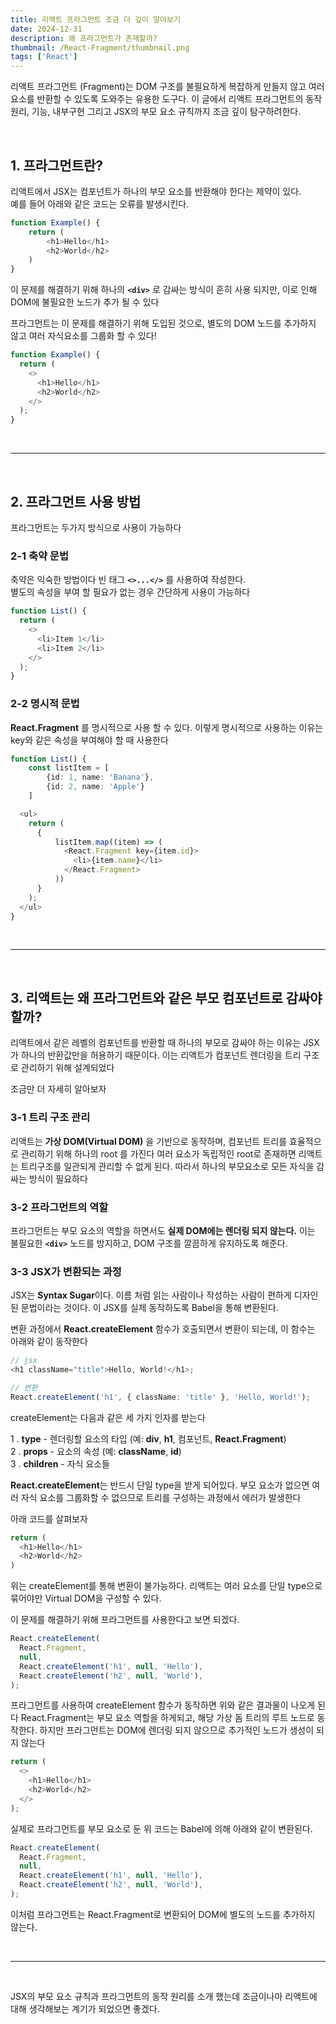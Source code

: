 ```yaml
---
title: 리액트 프라그먼트 조금 더 깊이 알아보기
date: 2024-12-31
description: 왜 프라그먼트가 존재할까?
thumbnail: /React-Fragment/thumbnail.png
tags: ['React']
---
```


리액트 프라그먼트 (Fragment)는 DOM 구조를 불필요하게 복잡하게 만들지 않고 여러 요소를 반환할 수 있도록 도와주는 유용한 도구다.
이 글에서 리액트 프라그먼트의 동작원리, 기능, 내부구현 그리고 JSX의 부모 요소 규칙까지 조금 깊이 탐구하려한다.

<br />

## 1. 프라그먼트란?

리액트에서 JSX는 컴포넌트가 하나의 부모 요소를 반환해야 한다는 제약이 있다.  
예를 들어 아래와 같은 코드는 오류를 발생시킨다.

```ts
function Example() {
    return (
        <h1>Hello</h1>
        <h2>World</h2>
    )
}
```

이 문제를 해결하기 위해 하나의 **`<div>`** 로 감싸는 방식이 흔히 사용 되지만, 이로 인해 DOM에 불필요한 노드가 추가 될 수 있다

프라그먼트는 이 문제를 해결하기 위해 도입된 것으로, 별도의 DOM 노드를 추가하지 않고 여러 자식요소를 그룹화 할 수 있다!

```ts
function Example() {
  return (
    <>
      <h1>Hello</h1>
      <h2>World</h2>
    </>
  );
}
```

<br />

---

<br />

## 2. 프라그먼트 사용 방법

프라그먼트는 두가지 방식으로 사용이 가능하다

### 2-1 축약 문법

축약은 익숙한 방법이다 빈 태그 **`<>...</>`** 를 사용하여 작성한다.  
별도의 속성을 부여 할 필요가 없는 경우 간단하게 사용이 가능하다

```ts
function List() {
  return (
    <>
      <li>Item 1</li>
      <li>Item 2</li>
    </>
  );
}
```

### 2-2 명시적 문법

**React.Fragment** 를 명시적으로 사용 할 수 있다.
이렇게 명시적으로 사용하는 이유는 key와 같은 속성을 부여해야 할 때 사용한다

```ts
function List() {
    const listItem = [
        {id: 1, name: 'Banana'},
        {id: 2, name: 'Apple'}
    ]

  <ul>
    return (
      {
          listItem.map((item) => (
            <React.Fragment key={item.id}>
              <li>{item.name}</li>
            </React.Fragment>
          ))
      }
    );
  </ul>
}
```

<br />

---

<br />

## 3. 리액트는 왜 프라그먼트와 같은 부모 컴포넌트로 감싸야 할까?

리액트에서 같은 레벨의 컴포넌트를 반환할 때 하나의 부모로 감싸야 하는 이유는 JSX가 하나의 반환값만을 허용하기 때문이다.
이는 리액트가 컴포넌트 렌더링을 트리 구조로 관리하기 위해 설계되었다

조금만 더 자세히 알아보자

### 3-1 트리 구조 관리

리액트는 **가상 DOM(Virtual DOM)** 을 기반으로 동작하며, 컴포넌트 트리를 효율적으로 관리하기 위해 하나의 root 를 가진다
여러 요소가 독립적인 root로 존재하면 리액트는 트리구조를 일관되게 관리할 수 없게 된다. 따라서 하나의 부모요소로 모든 자식을 감싸는 방식이 필요하다

### 3-2 프라그먼트의 역할

프라그먼트는 부모 요소의 역할을 하면서도 <b>실제 DOM에는 렌더링 되지 않는다.</b>
이는 불필요한 **`<div>`** 노드를 방지하고, DOM 구조를 깔끔하게 유지하도록 해준다.

### 3-3 JSX가 변환되는 과정

JSX는 <b>Syntax Sugar</b>이다. 이름 처럼 읽는 사람이나 작성하는 사람이 편하게 디자인 된 문법이라는 것이다.
이 JSX를 실제 동작하도록 Babel을 통해 변환된다.

변환 과정에서 **React.createElement** 함수가 호출되면서 변환이 되는데, 이 함수는 아래와 같이 동작한다

```ts
// jsx
<h1 className="title">Hello, World!</h1>;

// 변환
React.createElement('h1', { className: 'title' }, 'Hello, World!');
```

createElement는 다음과 같은 세 가지 인자를 받는다 <br />

1 . **type** - 렌더링할 요소의 타입 (예: **div**, **h1**, 컴포넌트, **React.Fragment**) <br />
2 . **props** - 요소의 속성 (예: **className**, **id**) <br />
3 . **children** - 자식 요소들

**React.createElement**는 반드시 단일 type을 받게 되어있다.
부모 요소가 없으면 여러 자식 요소를 그룹화할 수 없으므로 트리를 구성하는 과정에서 에러가 발생한다

아래 코드를 살펴보자

```ts
return (
  <h1>Hello</h1>
  <h2>World</h2>
)
```

위는 createElement를 통해 변환이 불가능하다. 리액트는 여러 요소를 단일 type으로 묶어야만 Virtual DOM을 구성할 수 있다.

이 문제를 해결하기 위해 프라그먼트를 사용한다고 보면 되겠다.

```ts
React.createElement(
  React.Fragment,
  null,
  React.createElement('h1', null, 'Hello'),
  React.createElement('h2', null, 'World'),
);
```

프라그먼트를 사용하여 createElement 함수가 동작하면 위와 같은 결과물이 나오게 된다
React.Fragment는 부모 요소 역할을 하게되고, 해당 가상 돔 트리의 루트 노드로 동작한다.
하지만 프라그먼트는 DOM에 렌더링 되지 않으므로 추가적인 노드가 생성이 되지 않는다

```ts
return (
  <>
    <h1>Hello</h1>
    <h2>World</h2>
  </>
);
```

실제로 프라그먼트를 부모 요소로 둔 위 코드는 Babel에 의해 아래와 같이 변환된다.

```ts
React.createElement(
  React.Fragment,
  null,
  React.createElement('h1', null, 'Hello'),
  React.createElement('h2', null, 'World'),
);
```

이처럼 프라그먼트는 React.Fragment로 변환되어 DOM에 별도의 노드를 추가하지 않는다.

<br />

---

<br />

JSX의 부모 요소 규칙과 프라그먼트의 동작 원리를 소개 했는데 조금이나마 리액트에 대해 생각해보는 계기가 되었으면 좋겠다.
